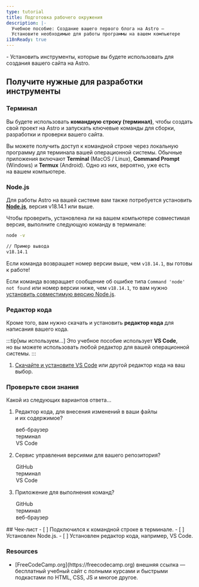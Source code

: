 ```yaml
---
type: tutorial
title: Подготовка рабочего окружения
description: |-
  Учебное пособие: Создание вашего первого блога на Astro —
  Установите необходимые для работы программы на вашем компьютере
i18nReady: true
---
```



<PreCheck>
 - Установить инструменты, которые вы будете использовать для создания вашего сайта на Astro.
</PreCheck>

## Получите нужные для разработки инструменты

### Терминал

Вы будете использовать **командную строку (терминал)**, чтобы создать свой проект на Astro и запускать ключевые команды для сборки, разработки и проверки вашего сайта.

Вы можете получить доступ к командной строке через локальную программу для терминала вашей операционной системы. Обычные приложения включают **Terminal** (MacOS / Linux), **Command Prompt** (Windows) и **Termux** (Android). Одно из них, вероятно, уже есть на вашем компьютере.

### Node.js

Для работы Astro на вашей системе вам также потребуется установить [**Node.js**](https://nodejs.org/ru/), версия v18.14.1 или выше.

Чтобы проверить, установлена ли на вашем компьютере совместимая версия, выполните следующую команду в терминале:

```sh
node -v

// Пример вывода
v18.14.1
```
Если команда возвращает номер версии выше, чем `v18.14.1`, вы готовы к работе!

Если команда возвращает сообщение об ошибке типа `Command 'node' not found` или номер версии ниже, чем `v18.14.1`, то вам нужно [установить совместимую версию Node.js](https://docs.npmjs.com/downloading-and-installing-node-js-and-npm).

### Редактор кода

Кроме того, вам нужно скачать и установить **редактор кода** для написания вашего кода.

:::tip[мы используем…]
Это учебное пособие использует **VS Code**, но вы можете использовать любой редактор для вашей операционной системы.
:::

1. [Скачайте и установите VS Code](https://code.visualstudio.com/#alt-downloads) или другой редактор кода на ваш выбор.




<Box icon="question-mark">

### Проверьте свои знания

Какой из следующих вариантов ответа…
1. Редактор кода, для внесения изменений в ваши файлы и их содержимое?

    <MultipleChoice>
      <Option>
        веб-браузер
      </Option>
      <Option>
        терминал
      </Option>
      <Option isCorrect>
        VS Code
      </Option>
    </MultipleChoice>

2. Сервис управления версиями для вашего репозитория?

    <MultipleChoice>
      <Option isCorrect>
        GitHub
      </Option>
      <Option>
        терминал
      </Option>
      <Option>
        VS Code
      </Option>
    </MultipleChoice>

3. Приложение для выполнения команд?
    <MultipleChoice>
      <Option>
        GitHub
      </Option>
      <Option isCorrect>
        терминал
      </Option>
      <Option>
        веб-браузер
      </Option>
    </MultipleChoice>

</Box>

<Box icon="check-list">
## Чек-лист

<Checklist>
- [ ] Подключился к командной строке в терминале.
- [ ] Установлен Node.js.
- [ ] Установлен редактор кода, например, VS Code.
</Checklist>
</Box>


### Resources

- <p>[FreeCodeCamp.org](https://freecodecamp.org) <Badge>внешняя ссылка</Badge> — бесплатный учебный сайт с полными курсами и быстрыми подкастами по HTML, CSS, JS и многое другое.</p>
